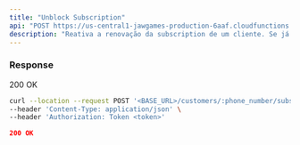 ---
title: "Unblock Subscription"
api: "POST https://us-central1-jawgames-production-6aaf.cloudfunctions.net/customers/{phone_number}/subscriptions/unblock"
description: "Reativa a renovação da subscription de um cliente. Se já existe um ciclo corrente, um novo ciclo não será criado."
---

### Response

200 OK

<RequestExample>

```bash Request
curl --location --request POST '<BASE_URL>/customers/:phone_number/subscriptions/unblock' \
--header 'Content-Type: application/json' \
--header 'Authorization: Token <token>'
```

</RequestExample>

<ResponseExample>

```json Response 200
200 OK
```

</ResponseExample>